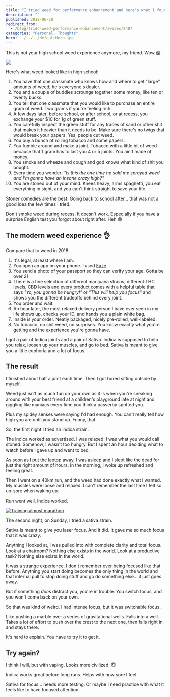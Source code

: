 ```yaml
---
title: "I tried weed for performance enhancement and here's what I found"
description: ""
published: 2018-06-28
redirect_from:
  - /blog/tried-weed-performance-enhancement/swizec/8487
categories: "Personal, Thoughts"
hero: ../../../defaultHero.jpg
---
```


This is not your high school weed experience anymore, my friend. Wow 😱

![](https://swizec.com/wp-content/uploads/2018/06/Image-from-iOS-1024x768.jpg)

Here's what weed looked like in high school:

1.  You have that one classmate who knows how and where to get "large" amounts of weed; he's everyone's dealer.
2.  You and a couple of buddies scrounge together some money, like ten or twenty bucks.
3.  You tell that one classmate that you would like to purchase an entire gram of weed. Two grams if you're feeling rich.
4.  A few days later, before school, or after school, or at recess, you exchange your $10 for 1g of green stuff.
5.  You carefully inspect the green stuff for any traces of sand or other shit that makes it heavier than it needs to be. Make sure there's no twigs that would break your papers. Yes, people cut weed.
6.  You buy a bunch of rolling tobacco and some papers.
7.  You fumble around and make a joint. Tobacco with a little bit of weed because that 1 gram has to last you 4 or 5 joints. You ain't made of money.
8.  You smoke and wheeze and cough and god knows what kind of shit you bought.
9.  Every time you wonder: _"Is this the one time he sold me sprayed weed and I'm gonna have an insane crazy high?"_
10. You are stoned out of your mind. Knees heavy, arms spaghetti, you eat everything in sight, and you can't think straight to save your life.

Stoner comedies are the best. Going back to school after… that was not a good idea the few times I tried.

Don't smoke weed during recess. It doesn't work. Especially if you have a surprise English test you forgot about right after. Heh 😅

## The modern weed experience 👌

Compare that to weed in 2018.

1.  It's legal, at least where I am.
2.  You open an app on your phone. I used [Eaze](https://www.eaze.com/menu).
3.  You send a photo of your passport so they can verify your age. Gotta be over 21
4.  There is a fine selection of different marijuana strains, different THC levels, CBD levels and every product comes with a helpful table that says _"Yo, you gonna be hungry!"_ or _"This will help you focus"_ and shows you the different tradeoffs behind every joint.
5.  You order and wait.
6.  An hour later, the most relaxed delivery person I have ever seen in my life shows up, checks your ID, and hands you a plain white bag.
7.  Inside is your order. Neatly packaged, nicely pre-rolled, well-labeled.
8.  No tobacco, no shit weed, no surprises. You know exactly what you're getting and the experience you're gonna have.

I got a pair of Indica joints and a pair of Sativa. Indica is supposed to help you relax, loosen up your muscles, and go to bed. Sativa is meant to give you a little euphoria and a lot of focus.

## The result

I finished about half a joint each time. Then I got bored sitting outside by myself.

Weed just isn't as much fun on your own as it is when you're sneaking around with your best friend at a children's playground late at night and giggling like maniacs every time you think a passerby spotted you.

Plus my spidey senses were saying I'd had enough. You can't really tell how high you are until you stand up. Funny, that.

So, the first night I tried an indica strain.

The indica worked as advertised. I was relaxed. I was what you would call stoned. Somehow, I wasn't too hungry. But I spent an hour deciding what to watch before I gave up and went to bed.

As soon as I put the laptop away, I was asleep and I slept like the dead for just the right amount of hours. In the morning, I woke up refreshed and feeling great.

Then I went on a 40km run, and the weed had done exactly what I wanted. My muscles were loose and relaxed. I can't remember the last time I felt so un-sore when waking up.

Run went well. Indica worked.

[![Training almost marathon](./img/Training-almost-marathon490669.jpeg)](https://www.instagram.com/p/Bka1FhQF9S-/)

The second night, on Sunday, I tried a sativa strain.

Sativa is meant to give you laser focus. And it did. It gave me so much focus that it was crazy.

Anything I looked at, I was pulled into with complete clarity and total focus. Look at a chatroom? Nothing else exists in the world. Look at a productive task? Nothing else exists in the world.

It was a strange experience. I don't remember ever being focused like that before. Anything you start doing becomes the only thing in the world and that internal pull to stop doing stuff and go do something else… it just goes away.

But if something _does_ distract you, you're in trouble. You switch focus, and you won't come back on your own.

So that was kind of weird. I had intense focus, but it was switchable focus.

Like pushing a marble over a series of gravitational wells. Falls into a well. Takes a lot of effort to push over the crest to the next one, then falls right in and stays there.

It's hard to explain. You have to try it to get it.

## Try again?

I think I will, but with vaping. Looks more civilized. 😇

Indica works great before long runs. Helps with how sore I feel.

Sativa for focus… needs more testing. Or maybe I need practice with what it feels like to have focused attention.
